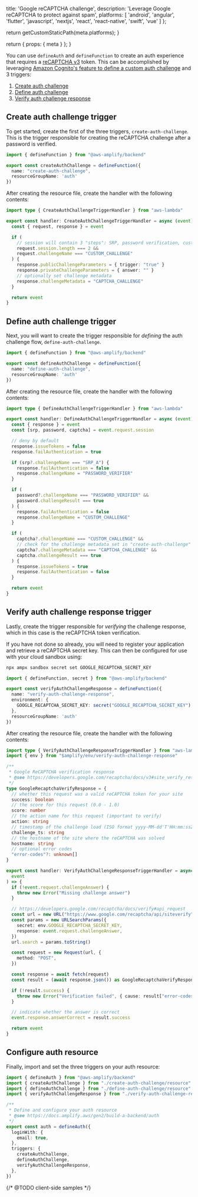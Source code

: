 
  title: 'Google reCAPTCHA challenge',
  description:
    'Leverage Google reCAPTCHA to protect against spam',
  platforms: [
    'android',
    'angular',
    'flutter',
    'javascript',
    'nextjs',
    'react',
    'react-native',
    'swift',
    'vue'
  ]
};

  return getCustomStaticPath(meta.platforms);
}

  return {
    props: {
      meta
    }
  };
}

You can use `defineAuth` and `defineFunction` to create an auth experience that requires a [reCAPTCHA v3](https://developers.google.com/recaptcha/docs/v3) token. This can be accomplished by leveraging [Amazon Cognito's feature to define a custom auth challenge](https://docs.aws.amazon.com/cognito/latest/developerguide/amazon-cognito-user-pools-authentication-flow.html#Custom-authentication-flow-and-challenges) and 3 triggers:

1. [Create auth challenge](https://docs.aws.amazon.com/cognito/latest/developerguide/user-pool-lambda-create-auth-challenge.html)
2. [Define auth challenge](https://docs.aws.amazon.com/cognito/latest/developerguide/user-pool-lambda-define-auth-challenge.html)
3. [Verify auth challenge response](https://docs.aws.amazon.com/cognito/latest/developerguide/user-pool-lambda-verify-auth-challenge-response.html) 

## Create auth challenge trigger

To get started, create the first of the three triggers, `create-auth-challenge`. This is the trigger responsible for creating the reCAPTCHA challenge after a password is verified.

```ts title="amplify/auth/create-auth-challenge/resource.ts"
import { defineFunction } from "@aws-amplify/backend"

export const createAuthChallenge = defineFunction({
  name: "create-auth-challenge",
  resourceGroupName: 'auth'
})
```

After creating the resource file, create the handler with the following contents:

```ts title="amplify/auth/create-auth-challenge/handler.ts"
import type { CreateAuthChallengeTriggerHandler } from "aws-lambda"

export const handler: CreateAuthChallengeTriggerHandler = async (event) => {
  const { request, response } = event

  if (
    // session will contain 3 "steps": SRP, password verification, custom challenge
    request.session.length === 2 &&
    request.challengeName === "CUSTOM_CHALLENGE"
  ) {
    response.publicChallengeParameters = { trigger: "true" }
    response.privateChallengeParameters = { answer: "" }
    // optionally set challenge metadata
    response.challengeMetadata = "CAPTCHA_CHALLENGE"
  }

  return event
}
```

## Define auth challenge trigger

Next, you will want to create the trigger responsible for _defining_ the auth challenge flow, `define-auth-challenge`.

```ts title="amplify/auth/define-auth-challenge/resource.ts"
import { defineFunction } from "@aws-amplify/backend"

export const defineAuthChallenge = defineFunction({
  name: "define-auth-challenge",
  resourceGroupName: 'auth'
})
```

After creating the resource file, create the handler with the following contents:

```ts title="amplify/auth/define-auth-challenge/handler.ts"
import type { DefineAuthChallengeTriggerHandler } from "aws-lambda"

export const handler: DefineAuthChallengeTriggerHandler = async (event) => {
  const { response } = event
  const [srp, password, captcha] = event.request.session

  // deny by default
  response.issueTokens = false
  response.failAuthentication = true

  if (srp?.challengeName === "SRP_A") {
    response.failAuthentication = false
    response.challengeName = "PASSWORD_VERIFIER"
  }

  if (
    password?.challengeName === "PASSWORD_VERIFIER" &&
    password.challengeResult === true
  ) {
    response.failAuthentication = false
    response.challengeName = "CUSTOM_CHALLENGE"
  }

  if (
    captcha?.challengeName === "CUSTOM_CHALLENGE" &&
    // check for the challenge metadata set in "create-auth-challenge"
    captcha?.challengeMetadata === "CAPTCHA_CHALLENGE" &&
    captcha.challengeResult === true
  ) {
    response.issueTokens = true
    response.failAuthentication = false
  }

  return event
}
```

## Verify auth challenge response trigger

Lastly, create the trigger responsible for _verifying_ the challenge response, which in this case is the reCAPTCHA token verification.

<Callout info>

If you have not done so already, you will need to register your application and retrieve a reCAPTCHA secret key. This can then be configured for use with your cloud sandbox using:

```bash title="Terminal" showLineNumbers={false}
npx ampx sandbox secret set GOOGLE_RECAPTCHA_SECRET_KEY
```

</Callout>

```ts title="amplify/auth/verify-auth-challenge-response/resource.ts"
import { defineFunction, secret } from "@aws-amplify/backend"

export const verifyAuthChallengeResponse = defineFunction({
  name: "verify-auth-challenge-response",
  environment: {
    GOOGLE_RECAPTCHA_SECRET_KEY: secret("GOOGLE_RECAPTCHA_SECRET_KEY"),
  },
  resourceGroupName: 'auth'
})
```

After creating the resource file, create the handler with the following contents:

```ts title="amplify/auth/verify-auth-challenge-response/handler.ts"
import type { VerifyAuthChallengeResponseTriggerHandler } from "aws-lambda"
import { env } from "$amplify/env/verify-auth-challenge-response"

/**
 * Google ReCAPTCHA verification response
 * @see https://developers.google.com/recaptcha/docs/v3#site_verify_response
 */
type GoogleRecaptchaVerifyResponse = {
  // whether this request was a valid reCAPTCHA token for your site
  success: boolean
  // the score for this request (0.0 - 1.0)
  score: number
  // the action name for this request (important to verify)
  action: string
  // timestamp of the challenge load (ISO format yyyy-MM-dd'T'HH:mm:ssZZ)
  challenge_ts: string
  // the hostname of the site where the reCAPTCHA was solved
  hostname: string
  // optional error codes
  "error-codes"?: unknown[]
}

export const handler: VerifyAuthChallengeResponseTriggerHandler = async (
  event
) => {
  if (!event.request.challengeAnswer) {
    throw new Error("Missing challenge answer")
  }

  // https://developers.google.com/recaptcha/docs/verify#api_request
  const url = new URL("https://www.google.com/recaptcha/api/siteverify")
  const params = new URLSearchParams({
    secret: env.GOOGLE_RECAPTCHA_SECRET_KEY,
    response: event.request.challengeAnswer,
  })
  url.search = params.toString()

  const request = new Request(url, {
    method: "POST",
  })

  const response = await fetch(request)
  const result = (await response.json()) as GoogleRecaptchaVerifyResponse

  if (!result.success) {
    throw new Error("Verification failed", { cause: result["error-codes"] })
  }

  // indicate whether the answer is correct
  event.response.answerCorrect = result.success

  return event
}
```

## Configure auth resource

Finally, import and set the three triggers on your auth resource:

```ts title="amplify/auth/resource.ts"
import { defineAuth } from "@aws-amplify/backend"
import { createAuthChallenge } from "./create-auth-challenge/resource"
import { defineAuthChallenge } from "./define-auth-challenge/resource"
import { verifyAuthChallengeResponse } from "./verify-auth-challenge-response/resource"

/**
 * Define and configure your auth resource
 * @see https://docs.amplify.aws/gen2/build-a-backend/auth
 */
export const auth = defineAuth({
  loginWith: {
    email: true,
  },
  triggers: {
    createAuthChallenge,
    defineAuthChallenge,
    verifyAuthChallengeResponse,
  },
})
```

{/* @TODO client-side samples */}

